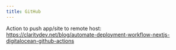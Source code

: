 ```yaml
---
title: GitHub
---
```


Action to push app/site to remote host: <https://claritydev.net/blog/automate-deployment-workflow-nextjs-digitalocean-github-actions>
